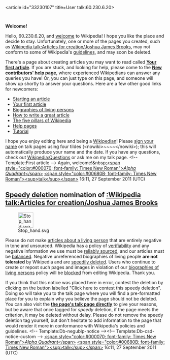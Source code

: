 <article id="33230107" title=User talk:60.230.6.20>
	<talkpage id="33230107" title="User talk:60.230.6.20">


'''Welcome!'''

Hello, 60.230.6.20, and [[Wikipedia:Welcome, newcomers|welcome]] to Wikipedia!  I hope you like the place and decide to stay. Unfortunately, one or more of the pages you created, such as [[Wikipedia talk:Articles for creation/Joshua James Brooks]], may not conform to some of Wikipedia's [[Wikipedia:List of policies|guidelines]], and may soon be deleted. 

There's a page about creating articles you may want to read called '''[[Wikipedia:Your first article|Your first article]]'''. If you are stuck, and looking for help, please come to the '''[[Wikipedia:New contributors' help page|New contributors' help page]]''', where experienced Wikipedians can answer any queries you have! Or, you can just type '''{{t|helpme}}''' on this page, and someone will show up shortly to answer your questions. Here are a few other good links for newcomers:
* [[Wikipedia:Starting an article|Starting an article]]
* [[Wikipedia:Your first article|Your first article]]
* [[Wikipedia:Biographies of living persons|Biographies of living persons]]
* [[Wikipedia:How to write a great article|How to write a great article]]
* [[Wikipedia:Five pillars|The five pillars of Wikipedia]]
* [[Help:Contents|Help pages]]
* [[Wikipedia:Tutorial|Tutorial]]
I hope you enjoy editing here and being a [[Wikipedia:Wikipedians|Wikipedian]]! Please [[Wikipedia:Signatures|sign your name]] on talk pages using four tildes (&lt;nowiki&gt;~~~~&lt;/nowiki&gt;); this will automatically produce your name and the date. If you have any questions, check out [[Wikipedia:Questions]] or ask me on my talk page. &lt;!-- Template:First article --&gt; Again, welcome!&amp;nbsp;[[User:Alpha Quadrant|&lt;span style=&quot;color:#000070; font-family: Times New Roman&quot;&gt;''Alpha Quadrant''&lt;/span&gt;]]  [[User talk:Alpha Quadrant|&lt;span style=&quot;color:#00680B; font-family: Times New Roman&quot;&gt;&lt;sup&gt;talk&lt;/sup&gt;&lt;/span&gt;]]   16:11, 27 September 2011 (UTC)

==[[Wikipedia:Criteria for speedy deletion|Speedy deletion]] nomination of [[:Wikipedia talk:Articles for creation/Joshua James Brooks]]==
[[Image:Stop hand.svg|48px|left|alt=|link=]]

Please do not make [[Wikipedia:Biographies of living persons|articles about a living person]] that are entirely negative in tone and unsourced. Wikipedia has a policy of [[WP:V|verifiability]] and any negative information we use must be [[WP:RS|reliably sourced]], and our articles must be [[WP:NPOV|balanced]]. Negative unreferenced biographies of living people '''are not tolerated''' by Wikipedia and are [[Wikipedia:Criteria for speedy deletion|speedily deleted]]. Users who continue to create or repost such pages and images in violation of our [[Wikipedia:Biographies of living persons|biographies of living persons]] policy will be [[Wikipedia:Blocking policy|blocked]] from editing Wikipedia. Thank you. 

If you think that this notice was placed here in error, contest the deletion by clicking on the button labelled &quot;Click here to contest this speedy deletion&quot;. Doing so will take you to the talk page where you will find a pre-formatted place for you to explain why you believe the page should not be deleted. You can also visit the '''[[Wikipedia talk:Articles for creation/Joshua James Brooks|the page's talk page directly]]''' to give your reasons, but be aware that once tagged for ''speedy'' deletion, if the page meets the criterion, it may be deleted without delay. Please do not remove the speedy deletion tag yourself, but don't hesitate to add information to the page that would render it more in conformance with Wikipedia's policies and guidelines.  &lt;!-- Template:Db-negublp-notice --&gt;&lt;!-- Template:Db-csd-notice-custom --&gt; [[User:Alpha Quadrant|&lt;span style=&quot;color:#000070; font-family: Times New Roman&quot;&gt;''Alpha Quadrant''&lt;/span&gt;]]  [[User talk:Alpha Quadrant|&lt;span style=&quot;color:#00680B; font-family: Times New Roman&quot;&gt;&lt;sup&gt;talk&lt;/sup&gt;&lt;/span&gt;]]   16:11, 27 September 2011 (UTC)
	</talkpage>
</article>